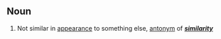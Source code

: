 ==Noun==

# Not similar in [[appearance]] to something else, [[antonym]] of '''''[[similarity]]'''''